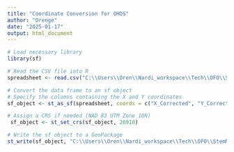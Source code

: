 ```yaml
---
title: "Coordinate Conversion for OHDS"
author: "Orenge"
date: "2025-01-17"
output: html_document
---
```


```r
# Load necessary library
library(sf)

# Read the CSV file into R
spreadsheet <- read.csv("C:\\Users\\Oren\\Nardi_workspace\\Tech\\OFO\\StemMaps\\Data\\703_Triton\\FinalData\\Modified_Triton703\\Triton_703_Append_Cleaned.csv")

# Convert the data frame to an sf object
# Specify the columns containing the X and Y coordinates
sf_object <- st_as_sf(spreadsheet, coords = c("X_Corrected", "Y_Corrected"))

# Assign a CRS if needed (NAD 83 UTM Zone 10N)
 sf_object <- st_set_crs(sf_object, 26910)

# Write the sf object to a GeoPackage
st_write(sf_object, "C:\\Users\\Oren\\Nardi_workspace\\Tech\\OFO\\StemMaps\\Data\\703_Triton\\FinalData\\R_Output\\Triton_703.gpkg", delete_dsn = TRUE)
```
